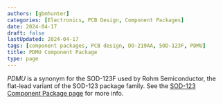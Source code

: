 ```yaml
---
authors: [gbmhunter]
categories: [Electronics, PCB Design, Component Packages]
date: 2024-04-17
draft: false
lastUpdated: 2024-04-17
tags: [component packages, PCB design, DO-219AA, SOD-123F, PDMU]
title: PDMU Component Package
type: page
---
```



_PDMU_ is a synonym for the SOD-123F used by Rohm Semiconductor, the flat-lead variant of the SOD-123 package family. See the [SOD-123 Component Package page](/pcb-design/component-packages/sod-123-component-package/) for more info.
